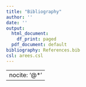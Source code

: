 ```yaml
---
title: "Bibliography"
author: ''
date: ''
output:
  html_document:
    df_print: paged
  pdf_document: default
bibliography: References.bib
csl: arees.csl
---
```


---
nocite: '@*'
---
